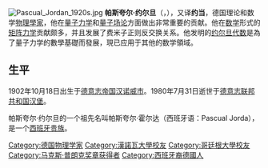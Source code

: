 {{BLPsources|time=2011-12-31T06:36:16+00:00}}
[[File:Pascual_Jordan_1920s.jpg|thumb]]
'''帕斯夸尔·约尔旦'''（{{lang-de|'''Pascual Jordan'''}}，{{bd|1902年|10月18日|1980年|7月31日}}），又译'''约当'''，德国理论和数学[[物理學家|物理學家]]，他在[[量子力学|量子力学]]和[[量子场论|量子场论]]方面做出非常重要的贡献。他在[[数学|数学]]形式的[[矩阵力学|矩阵力学]]贡献颇多，并且发展了费米子正则反交换关系。他发明的[[约尔旦代数|约尔旦代数]]是為了量子力学的數學基礎而發展，現已应用于其他的数学領域。

== 生平 ==
1902年10月18日出生于[[德意志帝国|德意志帝国]][[汉诺威|汉诺威市]]。1980年7月31日逝世于[[德意志联邦共和国|德意志联邦共和国]][[汉堡|汉堡]]。

帕斯夸尔·约尔旦的一个祖先名叫帕斯夸尔·霍尔达（西班牙语：Pascual Jorda），是一个[[西班牙|西班牙]][[贵族|贵族]]。

{{量子场论}}
{{马克斯·普朗克奖章获得者}}
{{Authority control}}
{{DEFAULTSORT: Jordan, Pascual}}
[[Category:德国物理学家|Category:德国物理学家]]
[[Category:漢諾瓦大學校友|Category:漢諾瓦大學校友]]
[[Category:哥廷根大學校友|Category:哥廷根大學校友]]
[[Category:马克斯·普朗克奖章获得者|Category:马克斯·普朗克奖章获得者]]
[[Category:西班牙裔德國人|Category:西班牙裔德國人]]